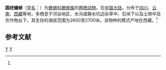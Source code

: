 {{Speciesbox 
| taxon = Bufo tuberculatus
| status = NT | status_system = IUCN3.1
| status_ref = <ref name=IUCN>{{Cite journal | author = Fei Liang | author2 = Ye Changyuan | title = ''Bufo tuberculatus'' | journal = [[The_IUCN_Red_List_of_Threatened_Species|The IUCN Red List of Threatened Species]] | volume = 2004 | page = e.T54782A11189817 | publisher = [[IUCN|IUCN]] | date = 2004 | url = http://www.iucnredlist.org/details/54782/0 | doi = 10.2305/IUCN.UK.2004.RLTS.T54782A11189817.en | access-date = 9 January 2018 | archive-date = 2018-01-10 | archive-url = https://web.archive.org/web/20180110114825/http://www.iucnredlist.org/details/54782/0 | dead-url = no }}</ref>
| authority = (Zarevski, 1925)<ref name='id4902'>{{cite web| url =http://www.bioinfo.cn/db05/BjdwSpecies.php?action=view&id=4902| title =圆疣蟾蜍| work =《中国动物物种编目数据库》| publisher =中国科学院微生物研究所| author =中国科学院动物研究所| accessdate =2009-04-11| deadurl =yes| archiveurl =https://web.archive.org/web/20160305074023/http://www.bioinfo.cn/db05/BjdwSpecies.php?action=view&id=4902| archivedate =2016-03-05}}</ref>
}}

'''圆疣蟾蜍'''（[[学名|学名]]：{{lang|la|''Bufo tuberculatus''}}）为[[蟾蜍科|蟾蜍科]][[蟾蜍属|蟾蜍属]]的[[两栖动物|两栖动物]]。在[[中国大陆|中国大陆]]，分布于[[四川|四川]]、[[云南|云南]]、[[西藏|西藏]]等地，多栖息于河谷地区、水沟或静水坑边杂草中、石块下以及土隙中及农作物丛下。其生存的海拔范围为2600至2700米。该物种的模式产地在西藏。<ref name='id4902'/>

== 参考文献 ==
{{reflist}}

{{Wikispecies|Bufo tuberculatus}}
{{Taxonbar|from=Q1946224}}

[[Category:蟾蜍属|Y]]
[[Category:中國特有兩棲動物|Y]]